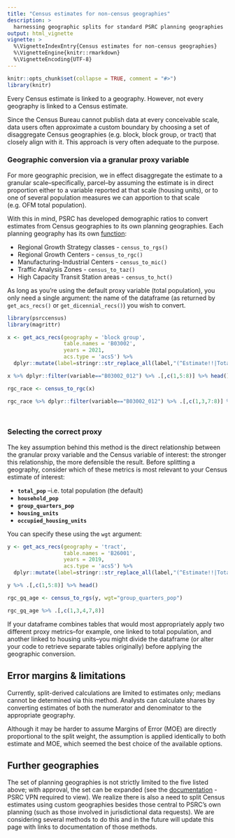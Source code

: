 ```yaml
---
title: "Census estimates for non-census geographies"
description: >
  harnessing geographic splits for standard PSRC planning geographies
output: html_vignette
vignette: >
  %\VignetteIndexEntry{Census estimates for non-census geographies}
  %\VignetteEngine{knitr::rmarkdown}
  %\VignetteEncoding{UTF-8}
---
```


```r
knitr::opts_chunk$set(collapse = TRUE, comment = "#>")
library(knitr)
```

Every Census estimate is linked to a geography. However, not every geography is linked to a Census estimate.

Since the Census Bureau cannot publish data at every conceivable scale, data users often approximate a custom boundary by choosing a set of disaggregate Census geographies (e.g. block, block group, or tract) that closely align with it. This approach is very often adequate to the purpose.

### Geographic conversion via a granular proxy variable

For more geographic precision, we in effect disaggregate the estimate to a granular scale--specifically, parcel--by assuming the estimate is in direct proportion either to a variable reported at that scale (housing units), or to one of several population measures we can apportion to that scale (e.g. OFM total population).

With this in mind, PSRC has developed demographic ratios to convert estimates from Census geographies to its own planning geographies. Each planning geography has its own [function](reference/census_to_psrcgeo.html): 

  *  Regional Growth Strategy classes    - `census_to_rgs()`
  *  Regional Growth Centers             - `census_to_rgc()`
  *  Manufacturing-Industrial Centers    - `census_to_mic()`
  *  Traffic Analysis Zones              - `census_to_taz()`
  *  High Capacity Transit Station areas - `census_to_hct()`

As long as you're using the default proxy variable (total population), you only need a single argument: the name of the dataframe (as returned by `get_acs_recs()` or `get_dicennial_recs()`) you wish to convert.

```r
library(psrccensus)
library(magrittr)

x <- get_acs_recs(geography = 'block group',
                  table.names = 'B03002',
                  years = 2021,
                  acs.type = 'acs5') %>% 
  dplyr::mutate(label=stringr::str_replace_all(label,"(^Estimate!!|Total:!!)",""))

x %>% dplyr::filter(variable=="B03002_012") %>% .[,c(1,5:8)] %>% head()

rgc_race <- census_to_rgc(x)

rgc_race %>% dplyr::filter(variable=="B03002_012") %>% .[,c(1,3,7:8)] %>% head()

                          
```

### Selecting the correct proxy

The key assumption behind this method is the direct relationship between the granular proxy variable and the Census variable of interest: the stronger this relationship, the more defensible the result. Before splitting a geography, consider which of these metrics is most relevant to your Census estimate of interest:

  *  **`total_pop`** --i.e. total population (the default)
  *  **`household_pop`**
  *  **`group_quarters_pop`**
  *  **`housing_units`**
  *  **`occupied_housing_units`**

 You can specify these using the `wgt` argument:

```r

y <- get_acs_recs(geography = 'tract',
                  table.names = 'B26001',
                  years = 2019,
                  acs.type = 'acs5') %>% 
  dplyr::mutate(label=stringr::str_replace_all(label,"(^Estimate!!|Total:!!)",""))

y %>% .[,c(1,5:8)] %>% head()

rgc_gq_age <- census_to_rgs(y, wgt="group_quarters_pop")

rgc_gq_age %>% .[,c(1,3,4,7,8)]


```
If your dataframe combines tables that would most appropriately apply two different proxy metrics--for example, one linked to total population, and another linked to housing units--you might divide the dataframe (or alter your code to retrieve separate tables originally) before applying the geographic conversion. 

## Error margins & limitations

Currently, split-derived calculations are limited to estimates only; medians cannot be determined via this method. Analysts can calculate shares by converting estimates of both the numerator and denominator to the appropriate geography.

Although it may be harder to assume Margins of Error (MOE) are directly proportional to the split weight, the assumption is applied identically to both estimate and MOE, which seemed the best choice of the available options.


## Further geographies

The set of planning geographies is not strictly limited to the five listed above; with approval, the set can be expanded (see the [documentation](http://aws-linux/mediawiki/index.php/Geography_Split_Tables_in_Elmer) - PSRC VPN required to view). We realize there is also a need to split Census estimates using custom geographies besides those central to PSRC's own planning (such as those involved in jurisdictional data requests). We are considering several methods to do this and in the future will update this page with links to documentation of those methods.
